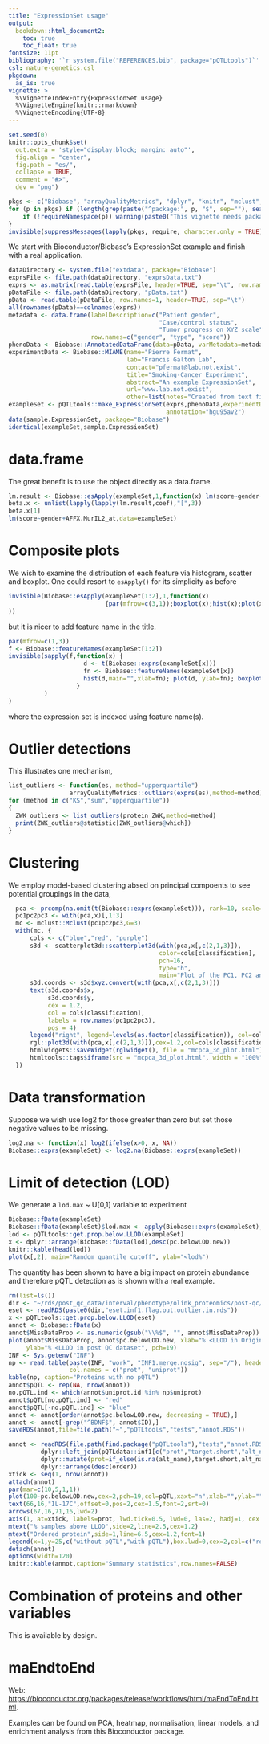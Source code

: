 ```yaml
---
title: "ExpressionSet usage"
output:
  bookdown::html_document2:
    toc: true
    toc_float: true
fontsize: 11pt
bibliography: '`r system.file("REFERENCES.bib", package="pQTLtools")`'
csl: nature-genetics.csl
pkgdown:
  as_is: true
vignette: >
  %\VignetteIndexEntry{ExpressionSet usage}
  %\VignetteEngine{knitr::rmarkdown}
  %\VignetteEncoding{UTF-8}
---
```


```r
set.seed(0)
knitr::opts_chunk$set(
  out.extra = 'style="display:block; margin: auto"',
  fig.align = "center",
  fig.path = "es/",
  collapse = TRUE,
  comment = "#>",
  dev = "png")
```

```r
pkgs <- c("Biobase", "arrayQualityMetrics", "dplyr", "knitr", "mclust", "pQTLtools", "rgl", "scatterplot3d")
for (p in pkgs) if (length(grep(paste("^package:", p, "$", sep=""), search())) == 0) {
    if (!requireNamespace(p)) warning(paste0("This vignette needs package `", p, "'; please install"))
}
invisible(suppressMessages(lapply(pkgs, require, character.only = TRUE)))
```

We start with Bioconductor/Biobase's ExpressionSet example and finish with a real application.

```r
dataDirectory <- system.file("extdata", package="Biobase")
exprsFile <- file.path(dataDirectory, "exprsData.txt")
exprs <- as.matrix(read.table(exprsFile, header=TRUE, sep="\t", row.names=1, as.is=TRUE))
pDataFile <- file.path(dataDirectory, "pData.txt")
pData <- read.table(pDataFile, row.names=1, header=TRUE, sep="\t")
all(rownames(pData)==colnames(exprs))
metadata <- data.frame(labelDescription=c("Patient gender",
                                          "Case/control status",
                                          "Tumor progress on XYZ scale"),
                       row.names=c("gender", "type", "score"))
phenoData <- Biobase::AnnotatedDataFrame(data=pData, varMetadata=metadata)
experimentData <- Biobase::MIAME(name="Pierre Fermat",
                                 lab="Francis Galton Lab",
                                 contact="pfermat@lab.not.exist",
                                 title="Smoking-Cancer Experiment",
                                 abstract="An example ExpressionSet",
                                 url="www.lab.not.exist",
                                 other=list(notes="Created from text files"))
exampleSet <- pQTLtools::make_ExpressionSet(exprs,phenoData,experimentData=experimentData,
                                            annotation="hgu95av2")
data(sample.ExpressionSet, package="Biobase")
identical(exampleSet,sample.ExpressionSet)
```

# data.frame

The great benefit is to use the object directly as a data.frame.

```r
lm.result <- Biobase::esApply(exampleSet,1,function(x) lm(score~gender+x))
beta.x <- unlist(lapply(lapply(lm.result,coef),"[",3))
beta.x[1]
lm(score~gender+AFFX.MurIL2_at,data=exampleSet)
```

# Composite plots

We wish to examine the distribution of each feature via histogram, scatter and boxplot.
One could resort to `esApply()` for its simplicity as before

```r
invisible(Biobase::esApply(exampleSet[1:2],1,function(x)
                           {par(mfrow=c(3,1));boxplot(x);hist(x);plot(x)}
))
```
but it is nicer to add feature name in the title.

```r
par(mfrow=c(1,3))
f <- Biobase::featureNames(exampleSet[1:2])
invisible(sapply(f,function(x) {
                     d <- t(Biobase::exprs(exampleSet[x]))
                     fn <- Biobase::featureNames(exampleSet[x])
                     hist(d,main="",xlab=fn); plot(d, ylab=fn); boxplot(d,ylab=fn)
                   }
          )
)
```
where the expression set is indexed using feature name(s).

# Outlier detections

This illustrates one mechanism,

```r
list_outliers <- function(es, method="upperquartile")
                 arrayQualityMetrics::outliers(exprs(es),method=method)
for (method in c("KS","sum","upperquartile"))
{
  ZWK_outliers <- list_outliers(protein_ZWK,method=method)
  print(ZWK_outliers@statistic[ZWK_outliers@which])
}
```

# Clustering

We employ model-based clustering absed on principal compoents to see potential groupings in the data,

```r
  pca <- prcomp(na.omit(t(Biobase::exprs(exampleSet))), rank=10, scale=TRUE)
  pc1pc2pc3 <- with(pca,x)[,1:3]
  mc <- mclust::Mclust(pc1pc2pc3,G=3)
  with(mc, {
      cols <- c("blue","red", "purple")
      s3d <- scatterplot3d::scatterplot3d(with(pca,x[,c(2,1,3)]),
                                          color=cols[classification],
                                          pch=16,
                                          type="h",
                                          main="Plot of the PC1, PC2 and PC3")
      s3d.coords <- s3d$xyz.convert(with(pca,x[,c(2,1,3)]))
      text(s3d.coords$x, 
           s3d.coords$y,   
           cex = 1.2,
           col = cols[classification],
           labels = row.names(pc1pc2pc3),
           pos = 4)
      legend("right", legend=levels(as.factor(classification)), col=cols[classification], pch=16)
      rgl::plot3d(with(pca,x[,c(2,1,3)]),cex=1.2,col=cols[classification],type="h")
      htmlwidgets::saveWidget(rglwidget(), file = "mcpca_3d_plot.html")
      htmltools::tags$iframe(src = "mcpca_3d_plot.html", width = "100%", height = "550px")
  })
```

# Data transformation

Suppose we wish use log2 for those greater than zero but set those negative values to be missing.

```r
log2.na <- function(x) log2(ifelse(x>0, x, NA))
Biobase::exprs(exampleSet) <- log2.na(Biobase::exprs(exampleSet))
```

# Limit of detection (LOD)

We generate a `lod.max` ~ U[0,1] variable to experiment

```r
Biobase::fData(exampleSet)
Biobase::fData(exampleSet)$lod.max <- apply(Biobase::exprs(exampleSet),1,quantile,runif(nrow(exampleSet)))
lod <- pQTLtools::get.prop.below.LLOD(exampleSet)
x <- dplyr::arrange(Biobase::fData(lod),desc(pc.belowLOD.new))
knitr::kable(head(lod))
plot(x[,2], main="Random quantile cutoff", ylab="<lod%")
```

The quantity has been shown to have a big impact on protein abundance and therefore pQTL detection as is shown with a real example.

```r
rm(list=ls())
dir <- "~/rds/post_qc_data/interval/phenotype/olink_proteomics/post-qc/"
eset <- readRDS(paste0(dir,"eset.inf1.flag.out.outlier.in.rds"))
x <- pQTLtools::get.prop.below.LLOD(eset)
annot <- Biobase::fData(x)
annot$MissDataProp <- as.numeric(gsub("\\%$", "", annot$MissDataProp))
plot(annot$MissDataProp, annot$pc.belowLOD.new, xlab="% <LLOD in Original",
     ylab="% <LLOD in post QC dataset", pch=19)
INF <- Sys.getenv("INF")
np <- read.table(paste(INF, "work", "INF1.merge.nosig", sep="/"), header=FALSE,
                 col.names = c("prot", "uniprot"))
kable(np, caption="Proteins with no pQTL")
annot$pQTL <- rep(NA, nrow(annot))
no.pQTL.ind <- which(annot$uniprot.id %in% np$uniprot)
annot$pQTL[no.pQTL.ind] <- "red"
annot$pQTL[-no.pQTL.ind] <- "blue"
annot <- annot[order(annot$pc.belowLOD.new, decreasing = TRUE),]
annot <- annot[-grep("^BDNF$", annot$ID),]
saveRDS(annot,file=file.path("~","pQTLtools","tests","annot.RDS"))
```

```r
annot <- readRDS(file.path(find.package("pQTLtools"),"tests","annot.RDS")) %>%
         dplyr::left_join(pQTLdata::inf1[c("prot","target.short","alt_name")],by=c("ID"="prot")) %>%
         dplyr::mutate(prot=if_else(is.na(alt_name),target.short,alt_name),order=1:n()) %>%
         dplyr::arrange(desc(order))
xtick <- seq(1, nrow(annot))
attach(annot)
par(mar=c(10,5,1,1))
plot(100-pc.belowLOD.new,cex=2,pch=19,col=pQTL,xaxt="n",xlab="",ylab="",cex.axis=0.8)
text(66,16,"IL-17C",offset=0,pos=2,cex=1.5,font=2,srt=0)
arrows(67,16,71,16,lwd=2)
axis(1, at=xtick, labels=prot, lwd.tick=0.5, lwd=0, las=2, hadj=1, cex.axis=0.8)
mtext("% samples above LLOD",side=2,line=2.5,cex=1.2)
mtext("Ordered protein",side=1,line=6.5,cex=1.2,font=1)
legend(x=1,y=25,c("without pQTL","with pQTL"),box.lwd=0,cex=2,col=c("red","blue"),pch=19)
detach(annot)
options(width=120)
knitr::kable(annot,caption="Summary statistics",row.names=FALSE)
```

# Combination of proteins and other variables

This is available by design.

# maEndtoEnd

Web: <https://bioconductor.org/packages/release/workflows/html/maEndToEnd.html>.

Examples can be found on PCA, heatmap, normalisation, linear models, and enrichment analysis from this Bioconductor package.
